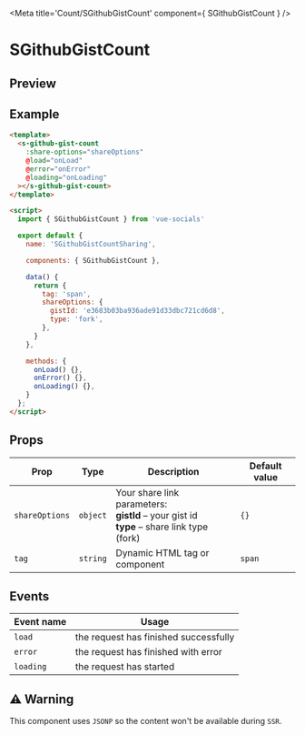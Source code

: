 
<Meta title='Count/SGithubGistCount' component={ SGithubGistCount } />

<style>{`
  .custom-preview .base-canvas {
    height: auto;
  }
`}</style>

# SGithubGistCount

## Preview

<Preview className="custom-preview">
  <Story id='count-sgithubgistcount--default' />
</Preview>

## Example

```html
<template>
  <s-github-gist-count
    :share-options="shareOptions"
    @load="onLoad"
    @error="onError"
    @loading="onLoading"
  ></s-github-gist-count>
</template>

<script>
  import { SGithubGistCount } from 'vue-socials'

  export default {
    name: 'SGithubGistCountSharing',

    components: { SGithubGistCount },

    data() {
      return {
        tag: 'span',
        shareOptions: {
          gistId: 'e3683b03ba936ade91d33dbc721cd6d8',
          type: 'fork',
        },
      }
    },

    methods: {
      onLoad() {},
      onError() {},
      onLoading() {},
    }
  };
</script>
```

## Props

| Prop | Type | Description | Default value |
| ------ | ------ | ------ | ------ |
`shareOptions` | `object` | Your share link parameters: <br /> **gistId** – your gist id <br /> **type** – share link type (fork) <br /> | `{}`
`tag` | `string` | Dynamic HTML tag or component  | `span`

## Events

| Event name | Usage |
| ------ | ------ |
`load` |  the request has finished successfully |
`error` | the request has finished with error |
`loading` | the request has started |

## ⚠️ Warning

This component uses `JSONP` so the content won't be available during `SSR`.


